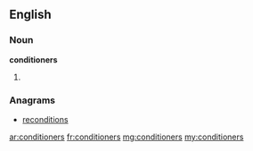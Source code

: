 ==English==

===Noun===
'''conditioners'''

# {{plural of|conditioner}}

===Anagrams===
* [[reconditions#English|reconditions]]

[[ar:conditioners]]
[[fr:conditioners]]
[[mg:conditioners]]
[[my:conditioners]]